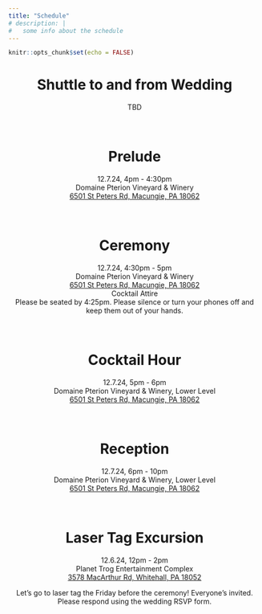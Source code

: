```yaml
---
title: "Schedule"
# description: |
#   some info about the schedule
---
```


```r
knitr::opts_chunk$set(echo = FALSE)
```

<center>
# Shuttle to and from Wedding
TBD <br>
<br> <br>


# Prelude
12.7.24, 4pm - 4:30pm <br>
Domaine Pterion Vineyard & Winery <br>
<a href="https://www.google.com/maps/place/Domaine+Pterion+Vineyard+%26+Winery/@40.4891637,-75.5523934,17z/data=!3m1!4b1!4m6!3m5!1s0x89c42f7d4a436df7:0xb161dcc02088d873!8m2!3d40.4891596!4d-75.5498185!16s%2Fg%2F11rk5hjlkb?entry=ttu&g_ep=EgoyMDI0MDkwNC4wIKXMDSoASAFQAw%3D%3D">6501 St Peters Rd, Macungie, PA 18062</a> <br>
<br> <br>

# Ceremony
12.7.24, 4:30pm - 5pm <br>
Domaine Pterion Vineyard & Winery <br>
<a href="https://www.google.com/maps/place/Domaine+Pterion+Vineyard+%26+Winery/@40.4891637,-75.5523934,17z/data=!3m1!4b1!4m6!3m5!1s0x89c42f7d4a436df7:0xb161dcc02088d873!8m2!3d40.4891596!4d-75.5498185!16s%2Fg%2F11rk5hjlkb?entry=ttu&g_ep=EgoyMDI0MDkwNC4wIKXMDSoASAFQAw%3D%3D">6501 St Peters Rd, Macungie, PA 18062</a> <br>
Cocktail Attire <br>
Please be seated by 4:25pm. Please silence or turn your phones off and keep them out of your hands. <br>
<br> <br>

# Cocktail Hour
12.7.24, 5pm - 6pm <br>
Domaine Pterion Vineyard & Winery, Lower Level <br>
<a href="https://www.google.com/maps/place/Domaine+Pterion+Vineyard+%26+Winery/@40.4891637,-75.5523934,17z/data=!3m1!4b1!4m6!3m5!1s0x89c42f7d4a436df7:0xb161dcc02088d873!8m2!3d40.4891596!4d-75.5498185!16s%2Fg%2F11rk5hjlkb?entry=ttu&g_ep=EgoyMDI0MDkwNC4wIKXMDSoASAFQAw%3D%3D">6501 St Peters Rd, Macungie, PA 18062</a> <br>
<br> <br>

# Reception
12.7.24, 6pm - 10pm <br>
Domaine Pterion Vineyard & Winery, Lower Level <br>
<a href="https://www.google.com/maps/place/Domaine+Pterion+Vineyard+%26+Winery/@40.4891637,-75.5523934,17z/data=!3m1!4b1!4m6!3m5!1s0x89c42f7d4a436df7:0xb161dcc02088d873!8m2!3d40.4891596!4d-75.5498185!16s%2Fg%2F11rk5hjlkb?entry=ttu&g_ep=EgoyMDI0MDkwNC4wIKXMDSoASAFQAw%3D%3D">6501 St Peters Rd, Macungie, PA 18062</a> <br>
<br> <br>

# Laser Tag Excursion
12.6.24, 12pm - 2pm <br>
Planet Trog Entertainment Complex <br>
<a href="https://www.google.com/maps/place/Planet+Trog+Entertainment+Complex/@40.6625322,-75.5141358,17z/data=!3m1!4b1!4m6!3m5!1s0x89c4383dec3c5113:0x46000d6fa2391f5d!8m2!3d40.6625282!4d-75.5115609!16s%2Fg%2F11y22z1j_?entry=ttu&g_ep=EgoyMDI0MDkxMS4wIKXMDSoASAFQAw%3D%3D">3578 MacArthur Rd, Whitehall, PA 18052</a> <br>

Let's go to laser tag the Friday before the ceremony! Everyone's invited. Please respond using the wedding RSVP form.
<br> <br>


</center>
